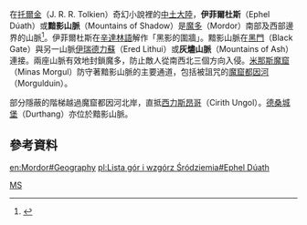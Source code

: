 {{Infobox Middle-earth place
|place=黯影山脈<br>Mountains of Shadow
|image=Durthang.jpg
|caption=黯影山脈北部的德桑城堡。
|alias=伊菲爾杜斯
|description=[[山脈|山脈]]
|location=[[魔多|魔多]]南方及西方邊界處
|time=[[第三紀元|第三紀元]]
|founder=
|lord=
|books=《[[魔戒|魔戒]]》
}}
在[[托爾金|托爾金]]（J. R. R. Tolkien）奇幻小說裡的[[中土大陸|中土大陸]]，'''伊菲爾杜斯'''（Ephel Dúath）或'''黯影山脈'''（Mountains of Shadow）是[[魔多|魔多]]（Mordor）南部及西部邊界的山脈<ref name=":0">{{cite book|title=''The Complete Guide to Middle-earth''|last=Foster|first=Robert|publisher=[[Random_House|Random House]]|year=1978|origyear=1971|isbn=0-345-27547-0}}</ref>。伊菲爾杜斯在[[辛達林語|辛達林語]]解作「黑影的圍牆」。黯影山脈在[[黑門_(中土大陸)|黑門]]（Black Gate）與另一山脈[[伊瑞德力蘇|伊瑞德力蘇]]（Ered Lithui）或'''灰燼山脈'''（Mountains of Ash）連接。兩座山脈有效地封鎖魔多，防止敵人從南西北三個方向入侵。[[米那斯魔窟|米那斯魔窟]]（Minas Morgul）防守著黯影山脈的主要通道，包括被詛咒的[[魔窟都因河|魔窟都因河]]（Morgulduin）。

部分隱蔽的階梯越過魔窟都因河北岸，直抵[[西力斯昂哥|西力斯昂哥]]（Cirith Ungol）。[[德桑城堡|德桑城堡]]（Durthang）亦位於黯影山脈。

==參考資料==
<references />	

{{Arda Mountains}}

[[Category:中土大陸的地理|MS]]

[[en:Mordor#Geography|en:Mordor#Geography]]
[[pl:Lista_gór_i_wzgórz_Śródziemia#Ephel_Dúath|pl:Lista gór i wzgórz Śródziemia#Ephel Dúath]]